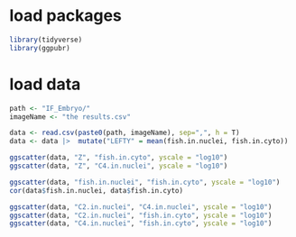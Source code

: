 # load packages

```r
library(tidyverse)
library(ggpubr)
```

# load data
```r
path <- "IF_Embryo/"
imageName <- "the results.csv"

data <- read.csv(paste0(path, imageName), sep=",", h = T) 
data <- data |>  mutate("LEFTY" = mean(fish.in.nuclei, fish.in.cyto))

ggscatter(data, "Z", "fish.in.cyto", yscale = "log10")
ggscatter(data, "Z", "C4.in.nuclei", yscale = "log10")

ggscatter(data, "fish.in.nuclei", "fish.in.cyto", yscale = "log10")
cor(data$fish.in.nuclei, data$fish.in.cyto)

ggscatter(data, "C2.in.nuclei", "C4.in.nuclei", yscale = "log10")
ggscatter(data, "C2.in.nuclei", "fish.in.cyto", yscale = "log10")
ggscatter(data, "C4.in.nuclei", "fish.in.cyto", yscale = "log10")


```